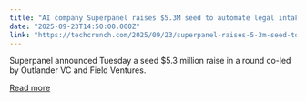 ```yaml
---
title: "AI company Superpanel raises $5.3M seed to automate legal intake"
date: "2025-09-23T14:50:00.000Z"
link: "https://techcrunch.com/2025/09/23/superpanel-raises-5-3m-seed-to-automate-legal-intake/"
---
```


Superpanel announced Tuesday a seed $5.3 million raise in a round co-led by Outlander VC and Field Ventures. 

[Read more](https://techcrunch.com/2025/09/23/superpanel-raises-5-3m-seed-to-automate-legal-intake/)
